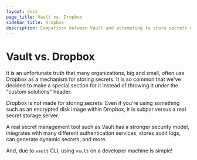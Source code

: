 ```yaml
---
layout: docs
page_title: Vault vs. Dropbox
sidebar_title: Dropbox
description: Comparison between Vault and attempting to store secrets with Dropbox.
---
```


# Vault vs. Dropbox

It is an unfortunate truth that many organizations, big and small, often use Dropbox as a mechanism for storing secrets. It is so common that we've decided to make a special section for it instead of throwing it under the "custom solutions" header.

Dropbox is not made for storing secrets. Even if you're using something such as an encrypted disk image within Dropbox, it is subpar versus a real secret storage server.

A real secret management tool such as Vault has a stronger security model, integrates with many different authentication services, stores audit logs, can generate dynamic secrets, and more.

And, due to `vault` CLI, using `vault` on a developer machine is simple!

